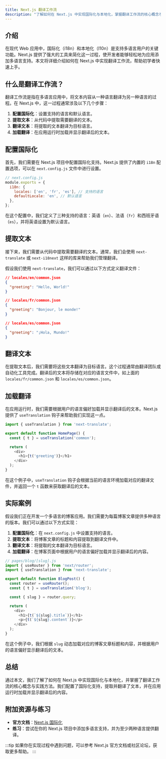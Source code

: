 ```yaml
---
title: Next.js 翻译工作流
description: "了解如何在 Next.js 中实现国际化与本地化，掌握翻译工作流的核心概念与实践方法。"
---
```


## 介绍

在现代 Web 应用中，国际化（i18n）和本地化（l10n）是支持多语言用户的关键功能。Next.js 提供了强大的工具来简化这一过程，使开发者能够轻松地为应用添加多语言支持。本文将详细介绍如何在 Next.js 中实现翻译工作流，帮助初学者快速上手。

## 什么是翻译工作流？

翻译工作流是指在多语言应用中，将文本内容从一种语言翻译为另一种语言的过程。在 Next.js 中，这一过程通常涉及以下几个步骤：

1. **配置国际化**：设置支持的语言和默认语言。
2. **提取文本**：从代码中提取需要翻译的文本。
3. **翻译文本**：将提取的文本翻译为目标语言。
4. **加载翻译**：在应用运行时加载并显示翻译后的文本。

## 配置国际化

首先，我们需要在 Next.js 项目中配置国际化支持。Next.js 提供了内置的 `i18n` 配置选项，可以在 `next.config.js` 文件中进行设置。

```javascript
// next.config.js
module.exports = {
  i18n: {
    locales: ['en', 'fr', 'es'], // 支持的语言
    defaultLocale: 'en', // 默认语言
  },
};
```

在这个配置中，我们定义了三种支持的语言：英语（`en`）、法语（`fr`）和西班牙语（`es`），并将英语设置为默认语言。

## 提取文本

接下来，我们需要从代码中提取需要翻译的文本。通常，我们会使用 `next-translate` 或 `next-i18next` 这样的库来帮助我们管理翻译。

假设我们使用 `next-translate`，我们可以通过以下方式定义翻译文件：

```json
// locales/en/common.json
{
  "greeting": "Hello, World!"
}

// locales/fr/common.json
{
  "greeting": "Bonjour, le monde!"
}

// locales/es/common.json
{
  "greeting": "¡Hola, Mundo!"
}
```

## 翻译文本

在提取文本后，我们需要将这些文本翻译为目标语言。这个过程通常由翻译团队或自动化工具完成。翻译后的文本将存储在对应的语言文件中，如上面的 `locales/fr/common.json` 和 `locales/es/common.json`。

## 加载翻译

在应用运行时，我们需要根据用户的语言偏好加载并显示翻译后的文本。Next.js 提供了 `useTranslation` 钩子来帮助我们实现这一点。

```javascript
import { useTranslation } from 'next-translate';

export default function HomePage() {
  const { t } = useTranslation('common');

  return (
    <div>
      <h1>{t('greeting')}</h1>
    </div>
  );
}
```

在这个例子中，`useTranslation` 钩子会根据当前的语言环境加载对应的翻译文件，并返回一个 `t` 函数来获取翻译后的文本。

## 实际案例

假设我们正在开发一个多语言的博客应用。我们需要为每篇博客文章提供多种语言的版本。我们可以通过以下方式实现：

1. **配置国际化**：在 `next.config.js` 中设置支持的语言。
2. **提取文本**：将博客文章的标题和内容提取到翻译文件中。
3. **翻译文本**：将提取的文本翻译为目标语言。
4. **加载翻译**：在博客页面中根据用户的语言偏好加载并显示翻译后的内容。

```javascript
// pages/blog/[slug].js
import { useRouter } from 'next/router';
import { useTranslation } from 'next-translate';

export default function BlogPost() {
  const router = useRouter();
  const { t } = useTranslation('blog');

  const { slug } = router.query;

  return (
    <div>
      <h1>{t(`${slug}.title`)}</h1>
      <p>{t(`${slug}.content`)}</p>
    </div>
  );
}
```

在这个例子中，我们根据 `slug` 动态加载对应的博客文章标题和内容，并根据用户的语言偏好显示翻译后的文本。

## 总结

通过本文，我们了解了如何在 Next.js 中实现国际化与本地化，并掌握了翻译工作流的核心概念与实践方法。我们配置了国际化支持，提取并翻译了文本，并在应用运行时加载并显示翻译后的内容。

## 附加资源与练习

- **官方文档**：[Next.js 国际化](https://nextjs.org/docs/advanced-features/i18n-routing)
- **练习**：尝试在你的 Next.js 项目中添加多语言支持，并为至少两种语言提供翻译。

:::tip
如果你在实现过程中遇到问题，可以参考 Next.js 官方文档或社区论坛，获取更多帮助。
:::